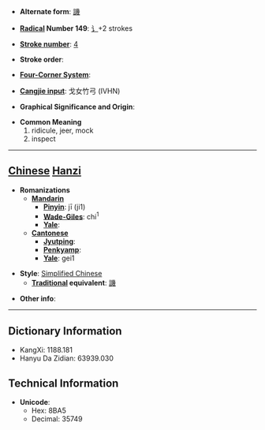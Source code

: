 * '''Alternate form''': [[譏]]

* '''[[Wiktionary:Chinese radical index| Radical]] Number 149''': [[Wiktionary:Chinese radical index 讠|讠]]+2 strokes

* '''[[Wiktionary:Chinese total strokes index|Stroke number]]''': [[Wiktionary:Chinese total strokes index 4|4]]

* '''Stroke order''': 

* '''[[Wiktionary:Chinese four corner index|Four-Corner System]]''': 

* '''[[Wiktionary:Chinese Cangjie index|Cangjie input]]''': 戈女竹弓 (IVHN)

* '''Graphical Significance and Origin''': 

* '''Common Meaning'''
*#ridicule, jeer, mock
*# inspect


----

== [[Chinese]] [[Hanzi]] ==

* '''Romanizations'''
** '''[[Mandarin]]'''
*** '''[[Pinyin]]''': jī (ji1)
*** '''[[Wade-Giles]]''': chi<sup>1</sup>
*** '''[[Yale]]''': 
** '''[[Cantonese]]'''
*** '''[[Jyutping]]''':
*** '''[[Penkyamp]]''': 
*** '''[[Yale]]''': gei1

* '''Style''': [[Simplified Chinese]] 
** '''[[Traditional Chinese|Traditional]] equivalent''': [[譏]]

* '''Other info''': 

----

== Dictionary Information ==

* KangXi: 1188.181
* Hanyu Da Zidian: 63939.030

== Technical Information ==

* '''Unicode''':
** Hex: 8BA5
** Decimal: 35749